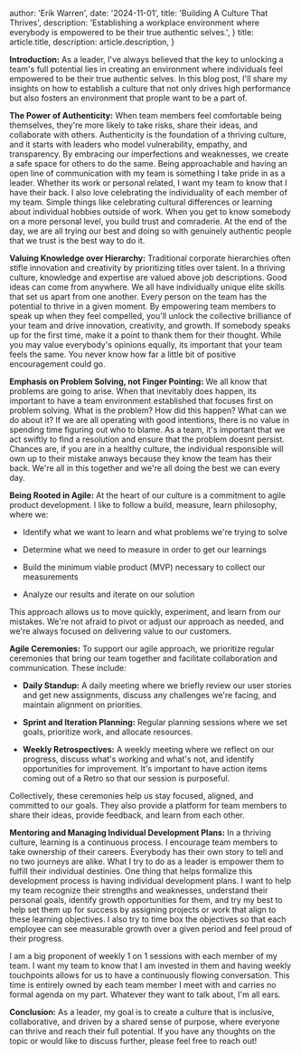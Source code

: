 
  author: 'Erik Warren',
  date: '2024-11-01',
  title: 'Building A Culture That Thrives',
  description:
    'Establishing a workplace environment where everybody is empowered to be their true authentic selves.',
}
  title: article.title,
  description: article.description,
}


**Introduction:**
As a leader, I've always believed that the key to unlocking a team's full potential lies in creating an environment where individuals 
feel empowered to be their true authentic selves. In this blog post, I'll share my insights on how to establish a culture that not only 
drives high performance but also fosters an environment that prople want to be a part of.

**The Power of Authenticity:**
When team members feel comfortable being themselves, they're more likely to take risks, share their ideas, and collaborate with others. 
Authenticity is the foundation of a thriving culture, and it starts with leaders who model vulnerability, empathy, and transparency. By 
embracing our imperfections and weaknesses, we create a safe space for others to do the same. Being approachable and having an open line 
of communication with my team is something I take pride in as a leader. Whether its work or personal related, I want my team to know that 
I have their back. I also love celebrating the individuality of each member of my team. Simple things like celebrating cultural differences 
or learning about individual hobbies outside of work. When you get to know somebody on a more personal level, you build trust and comraderie. 
At the end of the day, we are all trying our best and doing so with genuinely authentic people that we trust is the best way to do it.

**Valuing Knowledge over Hierarchy:**
Traditional corporate hierarchies often stifle innovation and creativity by prioritizing titles over talent. In a thriving culture, 
knowledge and expertise are valued above job descriptions. Good ideas can come from anywhere. We all have individually unique elite skills 
that set us apart from one another. Every person on the team has the potential to thrive in a given moment. By empowering team members to 
speak up when they feel compelled, you'll unlock the collective brilliance of your team and drive innovation, creativity, and growth. If 
somebody speaks up for the first time, make it a point to thank them for their thought. While you may value everybody's opinions equally, 
its important that your team feels the same. You never know how far a little bit of positive encouragement could go.

**Emphasis on Problem Solving, not Finger Pointing:**
We all know that problems are going to arise. When that inevitably does happen, its important to have a team environment established that 
focuses first on problem solving. What is the problem? How did this happen? What can we do about it? If we are all operating with good 
intentions, there is no value in spending time figuring out who to blame. As a team, it's important that we act swiftly to find a resolution 
and ensure that the problem doesnt persist. Chances are, if you are in a healthy culture, the individual responsible will own up to their mistake 
anways because they know the team has their back. We're all in this together and we're all doing the best we can every day.

**Being Rooted in Agile:**
At the heart of our culture is a commitment to agile product development. I like to follow a build, measure, learn philosophy, where we:

* Identify what we want to learn and what problems we're trying to solve

* Determine what we need to measure in order to get our learnings

* Build the minimum viable product (MVP) necessary to collect our measurements

* Analyze our results and iterate on our solution

This approach allows us to move quickly, experiment, and learn from our mistakes. We're not afraid to pivot or adjust our approach as needed, 
and we're always focused on delivering value to our customers.

**Agile Ceremonies:**
To support our agile approach, we prioritize regular ceremonies that bring our team together and facilitate collaboration and communication. 
These include:

* **Daily Standup:** A daily meeting where we briefly review our user stories and get new assignments, discuss any challenges we're facing, 
and maintain alignment on priorities.

* **Sprint and Iteration Planning:** Regular planning sessions where we set goals, prioritize work, and allocate resources.

* **Weekly Retrospectives:** A weekly meeting where we reflect on our progress, discuss what's working and what's not, and identify opportunities 
for improvement. It's important to have action items coming out of a Retro so that our session is purposeful.

Collectively, these ceremonies help us stay focused, aligned, and committed to our goals. They also provide a platform for team members to share 
their ideas, provide feedback, and learn from each other.

**Mentoring and Managing Individual Development Plans:**
In a thriving culture, learning is a continuous process. I encourage team members to take ownership of their careers. Everybody has their own 
story to tell and no two journeys are alike. What I try to do as a leader is empower them to fulfill their individual destinies. One thing that 
helps formalize this development process is having individual development plans. I want to help my team recognize their strengths and weaknesses, 
understand their personal goals, identify growth opportunities for them, and try my best to help set them up for success by assigning projects or 
work that align to these learning objectives. I also try to time box the objectives so that each employee can see measurable growth over a given 
period and feel proud of their progress.

I am a big proponent of weekly 1 on 1 sessions with each member of my team. I want my team to know that I am invested in them and having weekly 
touchpoints allows for us to have a continuously flowing conversation. This time is entirely owned by each team member I meet with and carries no 
formal agenda on my part. Whatever they want to talk about, I'm all ears.

**Conclusion:**
As a leader, my goal is to create a culture that is inclusive, collaborative, and driven by a shared sense of purpose, where everyone can thrive 
and reach their full potential.  If you have any thoughts on the topic or would like to discuss further, please feel free to reach out!

